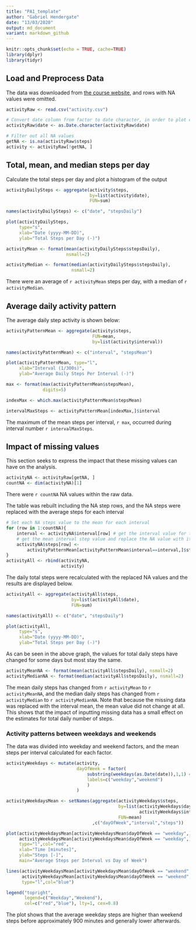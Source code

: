 ```yaml
---
title: "PA1_template"
author: "Gabriel Hendergate"
date: "13/03/2020"
output: md_document
variant: markdown_github
---
```


```r
knitr::opts_chunk$set(echo = TRUE, cache=TRUE)
library(dplyr)
library(tidyr)
```

## Load and Preprocess Data

The data was downloaded from [the course website](https://d396qusza40orc.cloudfront.net/repdata%2Fdata%2Factivity.zip),
and rows with NA values were omitted.

```r
activityRaw <- read.csv("activity.csv")

# Convert date column from factor to date character, in order to plot correctly
activityRaw$date <- as.Date.character(activityRaw$date)

# Filter out all NA values
getNA <- is.na(activityRaw$steps)
activity <- activityRaw[!getNA, ]

```

## Total, mean, and median steps per day

Calculate the total steps per day and plot a histogram of the output
```r
activityDailySteps <- aggregate(activity$steps, 
                                by=list(activity$date), 
                                FUN=sum)

names(activityDailySteps) <- c("date", "stepsDaily")

plot(activityDailySteps, 
     type="s", 
     xlab="Date (yyyy-MM-DD)", 
     ylab="Total Steps per Day (-)")
```

```r
activityMean <- format(mean(activityDailySteps$stepsDaily), 
                       nsmall=2)

activityMedian <- format(median(activityDailySteps$stepsDaily), 
                         nsmall=2)
```

There were an average of `r activityMean` steps per day, with a median of 
`r activityMedian`.

## Average daily activity pattern
The average daily step activity is shown below:
```r
activityPatternMean <- aggregate(activity$steps, 
                                 FUN=mean, 
                                 by=list(activity$interval))

names(activityPatternMean) <- c("interval", "stepsMean")

plot(activityPatternMean, type="l", 
     xlab="Interval (1/300s)", 
     ylab="Average Daily Steps Per Interval (-)")

max <- format(max(activityPatternMean$stepsMean), 
              digits=5)

indexMax <- which.max(activityPatternMean$stepsMean)

intervalMaxSteps <- activityPatternMean[indexMax,]$interval
```

The maximum of the mean steps per interval, `r max`, occurred during interval 
number `r intervalMaxSteps`.

## Impact of missing values
This section seeks to express the impact that these missing values can have on 
the analysis.
```r
activityNA <- activityRaw[getNA, ]
countNA <- dim(activityNA)[1]
```

There were `r countNA` NA values within the raw data.

The table was rebuilt including the NA step rows, and the NA steps were replaced
 with the average steps for each interval
```r
# Set each NA steps value to the mean for each interval 
for (row in 1:countNA){
    interval <- activityNA$interval[row] # get the interval value for the NA row
    # get the mean interval step value and replace the NA value with it
    activityNA$steps[row] <- 
        activityPatternMean[activityPatternMean$interval==interval,]$stepsMean
}
activityAll <- rbind(activityNA, 
                     activity)
```

The daily total steps were recalculated with the replaced NA values and the 
results are displayed below.
```r
activityAll <- aggregate(activityAll$steps, 
                         by=list(activityAll$date),
                         FUN=sum)

names(activityAll) <- c("date", "stepsDaily")

plot(activityAll, 
     type="s", 
     xlab="Date (yyyy-MM-DD)", 
     ylab="Total Steps per Day (-)")
```

As can be seen in the above graph, the values for total daily steps have changed
 for some days but most stay the same.
 
```r
activityMeanNA <- format(mean(activityAll$stepsDaily), nsmall=2)
activityMedianNA <- format(median(activityAll$stepsDaily), nsmall=2)
```
The mean daily steps has changed from `r activityMean` to `r activityMeanNA`, 
and the median daily steps has changed from `r activityMedian` to 
`r activityMedianNA`. Note that because
 the missing data was replaced with the interval mean, the mean value did not 
 change at all.
This shows that the impact of inputting missing data has a small effect on the 
estimates for total daily number of steps.

### Activity patterns between weekdays and weekends
The data was divided into weekday and weekend factors, and the mean steps per 
interval calculated for each factor. 
```r
activityWeekdays <- mutate(activity, 
                           dayOfWeek = factor(
                               substring(weekdays(as.Date(date)),1,1) == "S",
                               labels=c("weekday","weekend")
                               ) 
                           )

activityWeekdaysMean <- setNames(aggregate(activityWeekdays$steps,
                                           by=list(activityWeekdays$dayOfWeek,
                                                   activityWeekdays$interval),
                                           FUN=mean)
                                 ,c("dayOfWeek","interval","steps"))

plot(activityWeekdaysMean[activityWeekdaysMean$dayOfWeek == "weekday",]$interval,
     activityWeekdaysMean[activityWeekdaysMean$dayOfWeek == "weekday",]$steps,
     type="l",col="red",
     xlab="Time [minutes]",
     ylab="Steps [-]",
     main="Average Steps per Interval vs Day of Week")

lines(activityWeekdaysMean[activityWeekdaysMean$dayOfWeek == "weekend",]$interval,
      activityWeekdaysMean[activityWeekdaysMean$dayOfWeek == "weekend",]$steps,
      type="l",col="blue")

legend("topright",
       legend=c("Weekday","Weekend"),
       col=c("red","blue"), lty=1, cex=0.8)
```

The plot shows that the average weekday steps are higher than weekend steps 
before approximately 900 minutes and generally lower afterwards.